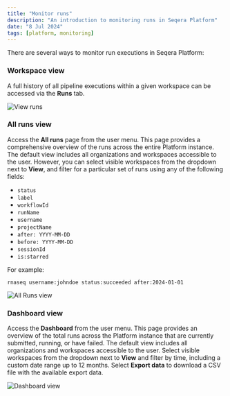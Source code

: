 ```yaml
---
title: "Monitor runs"
description: "An introduction to monitoring runs in Seqera Platform"
date: "8 Jul 2024"
tags: [platform, monitoring]
---
```



There are several ways to monitor run executions in Seqera Platform:

### Workspace view

A full history of all pipeline executions within a given workspace can be accessed via the **Runs** tab.
    
![View runs](assets/sp-cloud-view-all-runs.gif)

### All runs view

Access the **All runs** page from the user menu. This page provides a comprehensive overview of the runs across the entire Platform instance. The default view includes all organizations and workspaces accessible to the user. However, you can select visible workspaces from the dropdown next to **View**, and filter for a particular set of runs using any of the following fields:

- `status`
- `label`
- `workflowId`
- `runName`
- `username`
- `projectName`
- `after: YYYY-MM-DD`
- `before: YYYY-MM-DD`
- `sessionId`
- `is:starred`

For example:

```
rnaseq username:johndoe status:succeeded after:2024-01-01
```

![All Runs view](assets/all_runs_view.gif)

### Dashboard view

Access the **Dashboard** from the user menu. This page provides an overview of the total runs across the Platform instance that are currently submitted, running, or have failed. The default view includes all organizations and workspaces accessible to the user. Select visible workspaces from the dropdown next to **View** and filter by time, including a custom date range up to 12 months. Select **Export data** to download a CSV file with the available export data.

![Dashboard view](./assets/dashboard_view.gif)